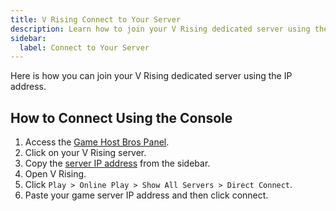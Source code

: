 ```yaml
---
title: V Rising Connect to Your Server
description: Learn how to join your V Rising dedicated server using the IP address.
sidebar:
  label: Connect to Your Server
---
```


Here is how you can join your V Rising dedicated server using the IP address.

## How to Connect Using the Console

1. Access the [Game Host Bros Panel](https://panel.gamehostbros.com/).
2. Click on your V Rising server.
3. Copy the [server IP address](https://www.youtube.com/watch?v=Ap7DtDF-wYg) from the sidebar.
4. Open V Rising.
5. Click `Play > Online Play > Show All Servers > Direct Connect`.
6. Paste your game server IP address and then click connect.